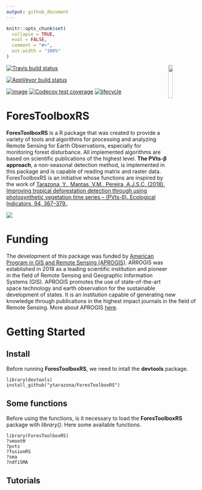 ```yaml
---
output: github_document
---
```

```r
knitr::opts_chunk$set(
  collapse = TRUE,
  eval = FALSE,
  comment = "#>",
  out.width = "100%"
)

```
<img src="https://raw.githubusercontent.com/ytarazona/ForesToolboxRS/master/man/figures/logo.png" align="right" width = 15%/>

[![Travis build status](https://travis-ci.org/ytarazona/ForesToolboxRS.svg?branch=master)](https://travis-ci.org/ytarazona/ForesToolboxRS)

[![AppVeyor build
status](https://ci.appveyor.com/api/projects/status/github/csaybar/forestoolboxrs?branch=dev&svg=true)](https://ci.appveyor.com/project/csaybar/forestoolboxrs)

[![image](https://img.shields.io/badge/License-MIT-yellow.svg)](https://opensource.org/licenses/MIT)
[![Codecov test
coverage](https://codecov.io/gh/csaybar/ForesToolboxRS/branch/master/graph/badge.svg)](https://codecov.io/gh/csaybar/ForesToolboxRS?branch=dev)
[![lifecycle](https://img.shields.io/badge/lifecycle-stable-brightgreen.svg)](https://www.tidyverse.org/lifecycle/#experimental)

# ForesToolboxRS

**ForesToolboxRS** is a R package that was created to provide a variety of tools and algorithms for processing and analyzing Remote Sensing for Earth Observations, especially for monitoring forest disturbance. All implemented algorithms are based on scientific publications of the highest level. **The PVts-β approach**, a non-seasonal detection method, is implemented in this package and is capable of reading matrix and raster data. ForesToolboxRS is an initiative whose functions are inspired by the work of [Tarazona, Y., Mantas, V.M., Pereira, A.J.S.C. (2018). Improving tropical deforestation detection through using photosynthetic vegetation time series – (PVts-β). Ecological Indicators, 94, 367–379.](https://doi.org/10.1016/j.ecolind.2018.07.012).

<img src="https://raw.githubusercontent.com/ytarazona/ForesToolboxRS/master/man/figures/Readme-image.png">

# Funding

The development of this package was funded by [American Program in GIS and Remote Sensing (APROGIS)](https://www.apgis-rs.com/). ARROGIS was established in 2018 as a leading scientific institution and pioneer in the field of Remote Sensing and Geographic Information Systems (GIS). APROGIS promotes the use of state-of-the-art space technology and earth observation for the sustainable development of states. It is an institution capable of generating new knowledge through publications in the highest impact journals in the field of Remote Sensing. More about APROGIS [here](https://www.apgis-rs.com/acerca-de-nosotros/mision-y-vision).

# Getting Started

## Install
Before running **ForesToolboxRS**, we need to intall the **devtools** package.

```
library(devtools)
install_github("ytarazona/ForesToolboxRS")
```
## Some functions
Before using the functions, is it necessary to load the **ForesToolboxRS** package with *library()*. Here some available functions. 
```
library(ForesToolboxRS)
?smootH 
?pvts
?fusionRS
?sma
?ndfiSMA
```
## Tutorials
